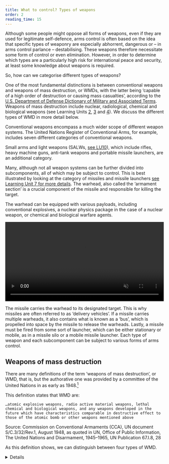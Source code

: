 ```yaml
---
title: What to control? Types of weapons
order: 2
reading_time: 15
---
```


Although some people might oppose all forms of weapons, even if they are used for legitimate self-defence, arms control is often based on the idea that specific types of weaponry are especially abhorrent, dangerous or – in arms control parlance – destabilising. These weapons therefore necessitate some form of control or even elimination. However, in order to determine which types are a particularly high risk for international peace and security, at least some knowledge about weapons is required.

So, how can we categorise different types of weapons?

One of the most fundamental distinctions is between conventional weapons and weapons of mass destruction, or WMDs, with the latter being ‘capable of a high order of destruction or causing mass casualties’, according to the [U.S. Department of Defense Dictionary of Military and Associated Terms](LU01_E2_inhalte_grafiken_24022025_9_mm.svg). Weapons of mass destruction include nuclear, radiological, chemical and biological weapons (see Learning Units [2](/lu-02/), [3](/lu-02/) and [4](/lu-02/)). We discuss the different types of WMD in more detail below.

Conventional weapons encompass a much wider scope of different weapon systems. The United Nations Register of Conventional Arms, for example, includes seven different categories of conventional weapons.

<Figure
  size="medium"
  src="LU01_E2_inhalte_grafiken_24022025_9_mm.svg"
  caption="Missiles and missile launchers, Battle tanks, Armoured combat vehicles, Large calibre artillery systems, Combat aircraft, including manned and unmanned aerial vehicles, Attack helicopters, Warships"
  alt="Graphic showing Missiles and missile launchers, Battle tanks, Armoured combat vehicles, Large calibre artillery systems, Combat aircraft, including manned and unmanned aerial vehicles, Attack helicopters, Warships"
  credit="https://www.unroca.org/categories Grübelfabrik, CC BY-NC-SA"
  license=""
></Figure>

Small arms and light weapons (SALWs, [see LU10](/lu-10/)), which include rifles, heavy machine guns, anti-tank weapons and portable missile launchers, are an additional category.

Many, although not all weapon systems can be further divided into subcomponents, all of which may be subject to control. This is best illustrated by looking at the category of missiles and missile launchers [see Learning Unit 7 for more details](/lu-07). The warhead, also called the ‘armament section’ is a crucial component of the missile and responsible for killing the target.

<Figure
  size="medium"
  src="LU01_E2_inhalte_grafiken_24022025_5.svg"
  caption="Missile and missile launcher"
  alt=""
  credit="Grübelfabrik, CC BY-NC-SA"
  license=""
></Figure>

The warhead can be equipped with various payloads, including conventional explosives, a nuclear physics package in the case of a nuclear weapon, or chemical and biological warfare agents.
<p>
    <video width="100%" autoPlay loop muted playsInline controls>
      <source src="/Assets/LU01_Icon---LOOP-outputWEB.mp4" type="video/mp4" />
      Your browser does not support the video tag.
    </video>
</p>

The missile carries the warhead to its designated target. This is why missiles are often referred to as ‘delivery vehicles’. If a missile carries multiple warheads, it also contains what is known as a ‘bus’, which is propelled into space by the missile to release the warheads. Lastly, a missile must be fired from some sort of launcher, which can be either stationary or mobile, as in a missile silo or a mobile missile launcher. Each type of weapon and each subcomponent can be subject to various forms of arms control.

## Weapons of mass destruction

<LectureVideo smil="/lu01/HSFK-PC_LU01-CH04_16b_250408.smil" provider="video-stream">

  There are many definitions of the term ‘weapons of mass destruction‘, or WMD, that is, but the authorative one was provided by a committee of the United Nations in as early as 1948.[^1]

  This definition states that WMD are:

  <Quote cite='Commission on Conventional Armaments (CCA), UN document S/C.3/32/Rev.1, August 1948, as quoted in UN, Office of Public Information, The United Nations and Disarmament, 1945–1965, UN Publication 67.I.8, 28'>

    …atomic explosive weapons, radio active material weapons, lethal chemical and biological weapons, and any weapons developed in the future which have characteristics comparable in destructive effect to those of the atomic bomb or other weapons mentioned above
  </Quote>


  Source: Commission on Conventional Armaments (CCA), UN document S/C.3/32/Rev.1, August 1948, as quoted in UN, Office of Public Information, The United Nations and Disarmament, 1945–1965, UN Publication 67.I.8, 28


  As this definition shows, we can distinguish between four types of WMD.

  <DetailsGroup>
    <Details summary="Nuclear weapons">

      Nuclear weapons use nuclear fission, as seen in atomic bombs, or nuclear fusion, which powers thermonuclear weapons to produce blast, heat, radiation and radioactive fallout. All of these effects cause widespread destruction and significant casualties.

      <Figure
        size="medium"
        src="LU04_inhalte_grafiken_f_pfade_06012025-02.svg"
        caption="Nuclear fission"
        alt=""
        credit="Grübelfabrik (CC BY NC)"
        license=""
      ></Figure>


    </Details>
    <Details summary="Radiological weapons">

      Radiological weapons use conventional explosives to disperse radioactive material in order to cause radiation sickness, which, depending on the radiation exposure, can be fatal. Radiological weapons do not involve nuclear fission or nuclear fusion.

    </Details>
    <Details summary="Chemical weapons">

      Chemical weapons are substances designed for military use, capable of causing death, serious injury or incapacitation through their physiological effects. The term chemical weapon typically encompasses both the chemical agent itself and the munition employed to disperse it.

    </Details>
    <Details summary="Biological weapons">

      Biological weapons are living microorganisms such as viruses, bacteria or fungi that are released with the intent to cause disease in humans, animals or plants. Toxins which are derived from microorganisms are also considered biological weapons.

    </Details>
  </DetailsGroup>

  Although the term WMD is well established and widely used today, it is not without its critics. As some scholars have argued, neither chemical nor biological weapons come close to the destructiveness of nuclear weapons. Moreover, states can defend against both chemical and biological attacks by issuing protective gear and containing the spread of biological agents through public health measures, as could be witnessed during the COVID-19 pandemic. Likewise, doctors and medical personnel can treat victims of biological attacks. In this sense, the only true weapon of mass destruction are nuclear weapons.[^2]

  Preventing the use of WMDs has received significant political attention. But in fact, they are not the weapons that cause most of the harm in conflicts worldwide. As the former United Nations Secretary-General Kofi Annan argued in 2000:

  <Quote cite='Annan, Kofi. 2000. We the Peoples: The Role of the United Nations in the Twenty-first Century As a result, some even go so far to call small arms and light weapons the real weapons of mass destruction.'>

    In terms of the carnage they cause, small arms, indeed, could well be described as “weapons of mass destruction”[^3]
  </Quote>


</LectureVideo>

## Conventional weapons

In contrast to weapons of mass destruction, conventional weapons are used extensively in armed conflict around the globe. You can find more information about some of the most commonly used conventional warheads below.

<DetailsGroup>
  <Details summary="Blast fragmentation warheads">

    The majority of artillery shells and aircraft-delivered bombs utilise blast fragmentation warheads. These warheads consist of a metal casing filled with explosives, generating substantial shrapnel in addition to the blast wave.

  </Details>
  <Details summary="High-explosive anti-tank (HEAT) warheads">

    Most anti-tank guided weapons are equipped with high-explosive anti-tank warheads. These warheads feature a specifically shaped explosive known as a shaped charge which, upon detonation, generates a high-velocity metal jet capable of penetrating even the thickest armour.

  </Details>
  <Details summary="Thermobaric warheads">

    Thermobaric warheads are particularly devastating when used against enclosed structures like caves or complexes with multiple rooms. Typically, they comprise two charges: the first disperses an aerosol, composed of fuel or fine metal particles, while the second ignites it. This sequence results in a sustained blast wave, as the ensuing explosion consumes much of the available oxygen in the surrounding area.

  </Details>
  <Details summary="Cluster munitions">

    Cluster munitions are intended to inflict damage across expansive areas. Essentially canisters, they disperse smaller submunitions, often referred to as bomblets, which target enemy troops or vehicles on the battlefield. However, due to the high dud rate of many cluster munitions, these bomblets frequently remain unexploded on the ground, posing long-term risks to civilians. Consequently, the use of cluster munitions is prohibited under the Convention on Cluster Munitions.

  </Details>
  <Details summary="Kinetic energy warheads">

    Kinetic energy warheads kill their targets only through kinetic energy – they do not contain any explosive charges. One of the most basic kinetic energy projectiles is a bullet fired by a pistol or rifle. However, kinetic energy warheads, also known as ‘hit-to-kill’, are commonly used in air and ballistic missile defence as well.

  </Details>
</DetailsGroup>

Even though all of these warheads are conventional, they still result in significant levels of destruction – especially if used in urban terrain.

## Emerging disruptive technologies
In contemporary discussions about weapons technology, emerging disruptive technologies [(EDT, see LU15 for more information)](/lu-15/) are gaining more and more prominence. This umbrella term describes a number of technologies, many of which are still in development, that have the potential to affect the international balance of power and transform the way that wars will be fought in the future. However, precisely because they are still in the development phase, it is often unclear whether and to what extent their potential can be realised.


Some examples of emerging technologies are:

<DetailsGroup>
  <Details summary="Artificial intelligence (AI)">

    Artificial intelligence could be used in autonomous weapon systems and battle management systems, thereby increasing the speed of warfare beyond meaningful human control.

  </Details>
  <Details summary="Quantum technology">

    Quantum computers could provide their users with powerful code-breaking capabilities to decrypt enemy communications. Quantum sensors could be used to detect submarines.

  </Details>
  <Details summary="Directed energy weapons">

    Directed energy weapons can be used to affect a target without relying on a projectile. One example is laser technology, which could improve air and ballistic missile defence.

  </Details>
  <Details summary="Synthetic biology">

    Synthetic biology could be used to develop novel materials for military applications and biofuels, as well as to improve medical treatments.

  </Details>
</DetailsGroup>

You can find more examples of EDTs in [Learning Unit 15](/lu-15).

As you can see, not all emerging disruptive technologies are weapons. However, even those that are not could still have a significant impact on international affairs. What is more, EDTs pose a special challenge to arms control because they are often intangible and thus cannot be constrained in the same way as weapons of mass destruction or conventional weapons.

In the next section, you will learn more about the different forms of arms control and how various types of weapons can be controlled.






[^1]: Carus, W. Seth. 2012. _Defining  “Weapons of Mass Destruction”_, Center for the Study of Weapons of Mass Destruction Occasional Paper 8. Washington, D.C.: National Defense University Press, https://doi.org/10.21236/ADA577317.
[^2]: Enemark, Christian. 2011. “Farewell to WMD: The Language and Science of Mass Destruction”, in: Contemporary Security Policy 32 (2), 1 August: 382–400, https://doi.org/10.1080/13523260.2011.590362.
[^3]: https://www.warpp.info/en/m5/articles/small-arms-and-light-weapons-the-real-weapons-of
